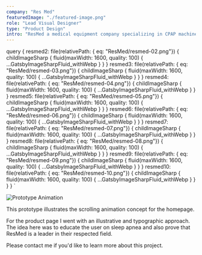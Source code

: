 ```yaml
---
company: "Res Med"
featuredImage: "./featured-image.png"
role: "Lead Visual Designer"
type: "Product Design"
intro: "ResMed a medical equipment company specializing in CPAP machines needed a brand refresh. The designs incorporate thought leadershipship and build trust with their customers as a leader in the sleep apnea research field."
---
```


  query {
    resmed2: file(relativePath: { eq: "ResMed/resmed-02.png"}) {
      childImageSharp {
        fluid(maxWidth: 1600, quality: 100) {
          ...GatsbyImageSharpFluid_withWebp
        }
      }
    }
    resmed3: file(relativePath: { eq: "ResMed/resmed-03.png"}) {
      childImageSharp {
        fluid(maxWidth: 1600, quality: 100) {
          ...GatsbyImageSharpFluid_withWebp
        }
      }
    }
    resmed4: file(relativePath: { eq: "ResMed/resmed-04.png"}) {
      childImageSharp {
        fluid(maxWidth: 1600, quality: 100) {
          ...GatsbyImageSharpFluid_withWebp
        }
      }
    }
    resmed5: file(relativePath: { eq: "ResMed/resmed-05.png"}) {
      childImageSharp {
        fluid(maxWidth: 1600, quality: 100) {
          ...GatsbyImageSharpFluid_withWebp
        }
      }
    }
    resmed6: file(relativePath: { eq: "ResMed/resmed-06.png"}) {
      childImageSharp {
        fluid(maxWidth: 1600, quality: 100) {
          ...GatsbyImageSharpFluid_withWebp
        }
      }
    }
    resmed7: file(relativePath: { eq: "ResMed/resmed-07.png"}) {
      childImageSharp {
        fluid(maxWidth: 1600, quality: 100) {
          ...GatsbyImageSharpFluid_withWebp
        }
      }
    }
    resmed8: file(relativePath: { eq: "ResMed/resmed-08.png"}) {
      childImageSharp {
        fluid(maxWidth: 1600, quality: 100) {
          ...GatsbyImageSharpFluid_withWebp
        }
      }
    }
    resmed9: file(relativePath: { eq: "ResMed/resmed-09.png"}) {
      childImageSharp {
        fluid(maxWidth: 1600, quality: 100) {
          ...GatsbyImageSharpFluid_withWebp
        }
      }
    }
    resmed10: file(relativePath: { eq: "ResMed/resmed-10.png"}) {
      childImageSharp {
        fluid(maxWidth: 1600, quality: 100) {
          ...GatsbyImageSharpFluid_withWebp
        }
      }
    }
  }
`

<GridTwo>

<ImageContainer classes="large" fluid={props.data.resmed2.childImageSharp.fluid} />

<ImageContainer classes="small" fluid={props.data.resmed4.childImageSharp.fluid} />

<ImageContainer classes="small" fluid={props.data.resmed3.childImageSharp.fluid} />

<div class="small right"><img src={resmed1} alt="Prototype Animation" /></div>

<p class="small space-me right blog-text">This prototype illustrates the scrolling animation concept for the homepage.</p>

<ImageContainer classes="small right" fluid={props.data.resmed5.childImageSharp.fluid} />

<ImageContainer classes="small right" fluid={props.data.resmed6.childImageSharp.fluid} />

<ImageContainer classes="small" fluid={props.data.resmed7.childImageSharp.fluid} />

<ImageContainer classes="small" fluid={props.data.resmed8.childImageSharp.fluid} />

<ImageContainer classes="small right" fluid={props.data.resmed9.childImageSharp.fluid} />

<p class="small space-me right blog-text">For the product page I went with an illustrative and typographic approach. The idea here was to educate the user on sleep apnea and also prove that ResMed is a leader in their respected field.</p>

<ImageContainer classes="large" fluid={props.data.resmed10.childImageSharp.fluid} />

<p class="small right blog-text">Please contact me if you'd like to learn more about this project.</p>

</GridTwo>